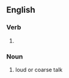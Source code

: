 ==English==

===Verb===
{{head|en|verb form}}

# {{present participle of|yawp|lang=en|nocat=1}}

===Noun===
{{en-noun}}

# loud or coarse talk